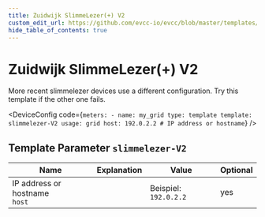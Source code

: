 ```yaml
---
title: Zuidwijk SlimmeLezer(+) V2
custom_edit_url: https://github.com/evcc-io/evcc/blob/master/templates/definition/meter/slimmelezer-V2.yaml
hide_table_of_contents: true
---
```



# Zuidwijk SlimmeLezer(+) V2

<div className="device-detail-container">
  <div className="device-detail-content">
    <DeviceFeatures features="" />

More recent slimmelezer devices use a different configuration. Try this template if the other one fails.


<DeviceConfig code={`meters:
    - name: my_grid
      type: template
      template: slimmelezer-V2
      usage: grid
      host: 192.0.2.2 # IP address or hostname`}  />
  </div>
  <div className="device-detail-icon">
    <evcc-icon
      type="meter"
      name="zuidwijk-slimmelezer-plus-v2"
      size="400px"
      alt="Zuidwijk SlimmeLezer(+) V2"
      className="device-detail-icon-img"
    ></evcc-icon>
  </div>
</div>

## Template Parameter `slimmelezer-V2`

| Name | Explanation | Value | Optional |
|-----------|-------------|-------|----------|
| IP address or hostname<br/>`host` |  | Beispiel: `192.0.2.2` | yes |

